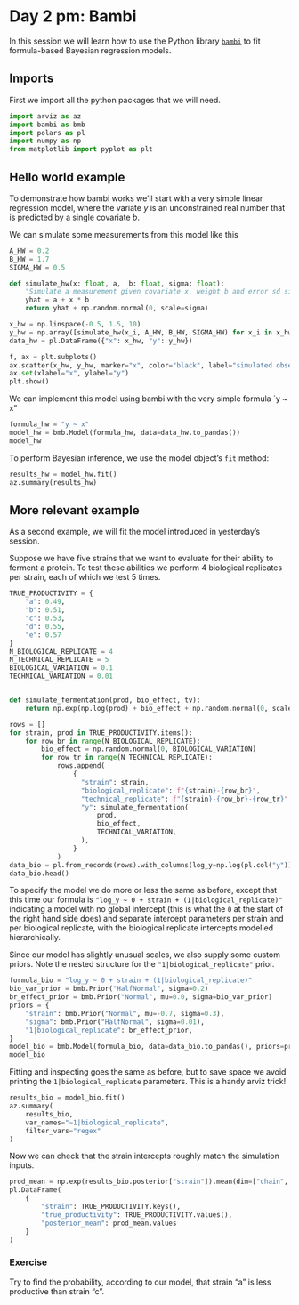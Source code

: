 # Day 2 pm: Bambi

In this session we will learn how to use the Python library [`bambi`]() to fit formula-based Bayesian regression models.

## Imports

First we import all the python packages that we will need.

```python
import arviz as az
import bambi as bmb
import polars as pl
import numpy as np
from matplotlib import pyplot as plt
```

## Hello world example

To demonstrate how bambi works we'll start with a very simple linear regression model, where the variate $y$ is an unconstrained real number that is predicted by a single covariate $b$.

We can simulate some measurements from this model like this

```python
A_HW = 0.2
B_HW = 1.7
SIGMA_HW = 0.5

def simulate_hw(x: float, a,  b: float, sigma: float):
    "Simulate a measurement given covariate x, weight b and error sd sigma."
    yhat = a + x * b
    return yhat + np.random.normal(0, scale=sigma)

x_hw = np.linspace(-0.5, 1.5, 10)
y_hw = np.array([simulate_hw(x_i, A_HW, B_HW, SIGMA_HW) for x_i in x_hw])
data_hw = pl.DataFrame({"x": x_hw, "y": y_hw})

f, ax = plt.subplots()
ax.scatter(x_hw, y_hw, marker="x", color="black", label="simulated observation")
ax.set(xlabel="x", ylabel="y")
plt.show()
```

We can implement this model using bambi with the very simple formula `y ~ x" 

```python
formula_hw = "y ~ x"
model_hw = bmb.Model(formula_hw, data=data_hw.to_pandas())
model_hw
```

To perform Bayesian inference, we use the model object's `fit` method:


```python
results_hw = model_hw.fit()
az.summary(results_hw)
```

## More relevant example

As a second example, we will fit the model introduced in yesterday's session.

Suppose we have five strains that we want to evaluate for their ability to ferment a protein. To test these abilities we perform 4 biological replicates per strain, each of which we test 5 times.


```python
TRUE_PRODUCTIVITY = {
    "a": 0.49,
    "b": 0.51,
    "c": 0.53,
    "d": 0.55,
    "e": 0.57
}
N_BIOLOGICAL_REPLICATE = 4
N_TECHNICAL_REPLICATE = 5
BIOLOGICAL_VARIATION = 0.1
TECHNICAL_VARIATION = 0.01


def simulate_fermentation(prod, bio_effect, tv):
    return np.exp(np.log(prod) + bio_effect + np.random.normal(0, scale=tv))

rows = []
for strain, prod in TRUE_PRODUCTIVITY.items():
    for row_br in range(N_BIOLOGICAL_REPLICATE):
        bio_effect = np.random.normal(0, BIOLOGICAL_VARIATION)
        for row_tr in range(N_TECHNICAL_REPLICATE):
            rows.append(
                {
                  "strain": strain,
                  "biological_replicate": f"{strain}-{row_br}",
                  "technical_replicate": f"{strain}-{row_br}-{row_tr}",
                  "y": simulate_fermentation(
                      prod,
                      bio_effect,
                      TECHNICAL_VARIATION,
                  ),
                }
            )
data_bio = pl.from_records(rows).with_columns(log_y=np.log(pl.col("y")))
data_bio.head()
```

To specify the model we do more or less the same as before, except that this time our formula is `"log_y ~ 0 + strain + (1|biological_replicate)"` indicating a model with no global intercept (this is what the `0` at the start of the right hand side does) and separate intercept parameters per strain and per biological replicate, with the biological replicate intercepts modelled hierarchically.

Since our model has slightly unusual scales, we also supply some custom priors. Note the nested structure for the `"1|biological_replicate"` prior.

```python
formula_bio = "log_y ~ 0 + strain + (1|biological_replicate)"
bio_var_prior = bmb.Prior("HalfNormal", sigma=0.2)
br_effect_prior = bmb.Prior("Normal", mu=0.0, sigma=bio_var_prior)
priors = {
    "strain": bmb.Prior("Normal", mu=-0.7, sigma=0.3),
    "sigma": bmb.Prior("HalfNormal", sigma=0.01),
    "1|biological_replicate": br_effect_prior,
}
model_bio = bmb.Model(formula_bio, data=data_bio.to_pandas(), priors=priors)
model_bio
```


Fitting and inspecting goes the same as before, but to save space we avoid printing the `1|biological_replicate` parameters. This is a handy arviz trick!

```python
results_bio = model_bio.fit()
az.summary(
    results_bio,
    var_names="~1|biological_replicate",
    filter_vars="regex"
)
```

Now we can check that the strain intercepts roughly match the simulation inputs.

```python
prod_mean = np.exp(results_bio.posterior["strain"]).mean(dim=["chain", "draw"])
pl.DataFrame(
    {
        "strain": TRUE_PRODUCTIVITY.keys(),
        "true_productivity": TRUE_PRODUCTIVITY.values(),
        "posterior_mean": prod_mean.values
    }
)
```

::: {.callout-tip}
### Exercise

Try to find the probability, according to our model, that strain "a" is less productive than strain "c".
:::
